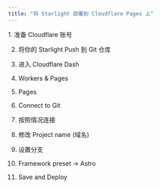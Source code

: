 ```yaml
---
title: "将 Starlight 部署到 Cloudflare Pages 上"
---
```



<Steps>
  1. 准备 Cloudflare 账号
  
  2. 将你的 Starlight Push 到 Git 仓库

  3. 进入 Cloudflare Dash

  4. Workers & Pages

  5. Pages

  6. Connect to Git

  7. 按照情况连接

  8. 修改 Project name (域名)

  9. 设置分支

  10. Framework preset -> Astro

  11. Save and Deploy
</Steps>